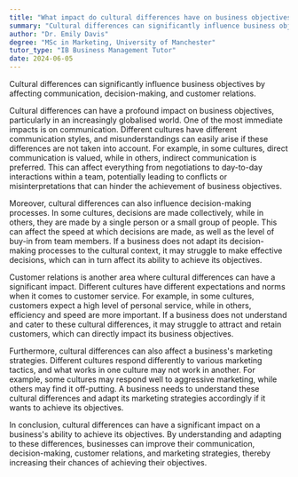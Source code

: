 ```yaml
---
title: "What impact do cultural differences have on business objectives?"
summary: "Cultural differences can significantly influence business objectives by affecting communication, decision-making, and customer relations."
author: "Dr. Emily Davis"
degree: "MSc in Marketing, University of Manchester"
tutor_type: "IB Business Management Tutor"
date: 2024-06-05
---
```


Cultural differences can significantly influence business objectives by affecting communication, decision-making, and customer relations.

Cultural differences can have a profound impact on business objectives, particularly in an increasingly globalised world. One of the most immediate impacts is on communication. Different cultures have different communication styles, and misunderstandings can easily arise if these differences are not taken into account. For example, in some cultures, direct communication is valued, while in others, indirect communication is preferred. This can affect everything from negotiations to day-to-day interactions within a team, potentially leading to conflicts or misinterpretations that can hinder the achievement of business objectives.

Moreover, cultural differences can also influence decision-making processes. In some cultures, decisions are made collectively, while in others, they are made by a single person or a small group of people. This can affect the speed at which decisions are made, as well as the level of buy-in from team members. If a business does not adapt its decision-making processes to the cultural context, it may struggle to make effective decisions, which can in turn affect its ability to achieve its objectives.

Customer relations is another area where cultural differences can have a significant impact. Different cultures have different expectations and norms when it comes to customer service. For example, in some cultures, customers expect a high level of personal service, while in others, efficiency and speed are more important. If a business does not understand and cater to these cultural differences, it may struggle to attract and retain customers, which can directly impact its business objectives.

Furthermore, cultural differences can also affect a business's marketing strategies. Different cultures respond differently to various marketing tactics, and what works in one culture may not work in another. For example, some cultures may respond well to aggressive marketing, while others may find it off-putting. A business needs to understand these cultural differences and adapt its marketing strategies accordingly if it wants to achieve its objectives.

In conclusion, cultural differences can have a significant impact on a business's ability to achieve its objectives. By understanding and adapting to these differences, businesses can improve their communication, decision-making, customer relations, and marketing strategies, thereby increasing their chances of achieving their objectives.
    
